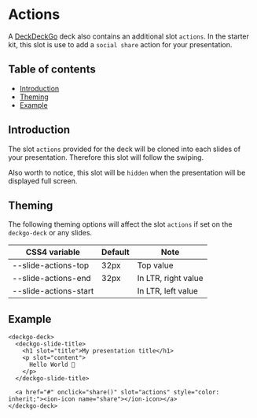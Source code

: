 
<Meta title="Deck/Actions" />

# Actions

A [DeckDeckGo] deck also contains an additional slot `actions`. In the starter kit, this slot is use to add a `social share` action for your presentation.

## Table of contents

- [Introduction](#introduction)
- [Theming](#theming)
- [Example](#example)

## Introduction

The slot `actions` provided for the deck will be cloned into each slides of your presentation. Therefore this slot will follow the swiping.

Also worth to notice, this slot will be `hidden` when the presentation will be displayed full screen.

## Theming

The following theming options will affect the slot `actions` if set on the `deckgo-deck` or any slides.

| CSS4 variable                      | Default | Note |
| -------------------------- |-----------------|-----------------|
| --slide-actions-top | 32px | Top value |
| --slide-actions-end | 32px | In LTR, right value |
| --slide-actions-start |  | In LTR, left value |

## Example

```
<deckgo-deck>
  <deckgo-slide-title>
    <h1 slot="title">My presentation title</h1>
    <p slot="content">
      Hello World 🚀
    </p>
  </deckgo-slide-title>

  <a href="#" onclick="share()" slot="actions" style="color: inherit;"><ion-icon name="share"></ion-icon></a>
</deckgo-deck>
```

[DeckDeckGo]: https://deckdeckgo.com
